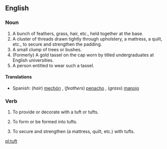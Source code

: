 ==English==

===Noun===
{{en-noun}}

# A bunch of feathers, grass, hair, etc., held together at the base.
# A cluster of threads drawn tightly through upholstery, a mattress, a quilt, etc., to secure and strengthen the padding.
# A small clump of trees or bushes.
# (Formerly) A gold tassel on the cap worn by titled undergraduates at English universities.
# A person entitled to wear such a tassel.

====Translations====
{{top}}
{{mid}}
*Spanish: (''hair'') [[mechón]] {{m}}, (''feathers'') [[penacho]] {{m}}, (''grass'') [[manojo]] {{m}}
{{bottom}}

===Verb===
{{en-verb}}

# {{transitive}} To provide or decorate with a tuft or tufts.
# {{transitive}} To form or be formed into tufts.
# {{transitive}} To secure and strengthen (a mattress, quilt, etc.) with tufts.
[[pl:tuft]]